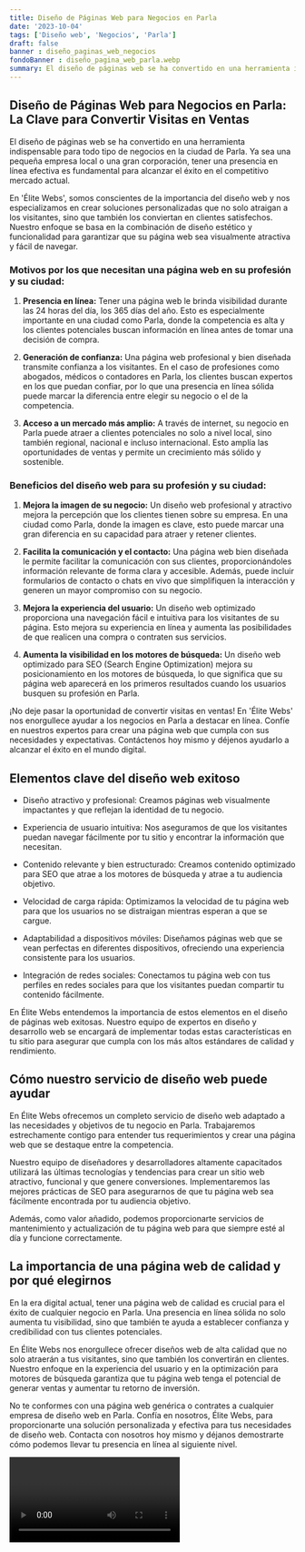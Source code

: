 ```yaml
---
title: Diseño de Páginas Web para Negocios en Parla
date: '2023-10-04'
tags: ['Diseño web', 'Negocios', 'Parla']
draft: false
banner : diseño_paginas_web_negocios
fondoBanner : diseño_pagina_web_parla.webp
summary: El diseño de páginas web se ha convertido en una herramienta indispensable para todo tipo de negocios en la ciudad de Parla. Ya sea una pequeña empresa local o una gran corporación, tener una presencia en línea efectiva es fundamental para alcanzar el éxito en el competitivo mercado actual.
---
```


## Diseño de Páginas Web para Negocios en Parla: La Clave para Convertir Visitas en Ventas

El diseño de páginas web se ha convertido en una herramienta indispensable para todo tipo de negocios en la ciudad de Parla. Ya sea una pequeña empresa local o una gran corporación, tener una presencia en línea efectiva es fundamental para alcanzar el éxito en el competitivo mercado actual.

En 'Élite Webs', somos conscientes de la importancia del diseño web y nos especializamos en crear soluciones personalizadas que no solo atraigan a los visitantes, sino que también los conviertan en clientes satisfechos. Nuestro enfoque se basa en la combinación de diseño estético y funcionalidad  para garantizar que su página web sea visualmente atractiva y fácil de navegar.

### Motivos por los que necesitan una página web en su profesión y su ciudad:

1. **Presencia en línea:** Tener una página web le brinda visibilidad durante las 24 horas del día, los 365 días del año. Esto es especialmente importante en una ciudad como Parla, donde la competencia es alta y los clientes potenciales buscan información en línea antes de tomar una decisión de compra.

2. **Generación de confianza:** Una página web profesional y bien diseñada transmite confianza a los visitantes. En el caso de profesiones como abogados, médicos o contadores en Parla, los clientes buscan expertos en los que puedan confiar, por lo que una presencia en línea sólida puede marcar la diferencia entre elegir su negocio o el de la competencia.

3. **Acceso a un mercado más amplio:** A través de internet, su negocio en Parla puede atraer a clientes potenciales no solo a nivel local, sino también regional, nacional e incluso internacional. Esto amplía las oportunidades de ventas y permite un crecimiento más sólido y sostenible.

### Beneficios del diseño web para su profesión y su ciudad:

1. **Mejora la imagen de su negocio:** Un diseño web profesional y atractivo mejora la percepción que los clientes tienen sobre su empresa. En una ciudad como Parla, donde la imagen es clave, esto puede marcar una gran diferencia en su capacidad para atraer y retener clientes.

2. **Facilita la comunicación y el contacto:** Una página web bien diseñada le permite facilitar la comunicación con sus clientes, proporcionándoles información relevante de forma clara y accesible. Además, puede incluir formularios de contacto o chats en vivo que simplifiquen la interacción y generen un mayor compromiso con su negocio.

3. **Mejora la experiencia del usuario:** Un diseño web optimizado proporciona una navegación fácil e intuitiva para los visitantes de su página. Esto mejora su experiencia en línea y aumenta las posibilidades de que realicen una compra o contraten sus servicios.

4. **Aumenta la visibilidad en los motores de búsqueda:** Un diseño web optimizado para SEO (Search Engine Optimization) mejora su posicionamiento en los motores de búsqueda, lo que significa que su página web aparecerá en los primeros resultados cuando los usuarios busquen su profesión en Parla.

¡No deje pasar la oportunidad de convertir visitas en ventas! En 'Élite Webs' nos enorgullece ayudar a los negocios en Parla a destacar en línea. Confíe en nuestros expertos para crear una página web que cumpla con sus necesidades y expectativas. Contáctenos hoy mismo y déjenos ayudarlo a alcanzar el éxito en el mundo digital.

<GifSeo />

<Cta />

## Elementos clave del diseño web exitoso

- Diseño atractivo y profesional: Creamos páginas web visualmente impactantes y que reflejan la identidad de tu negocio.

- Experiencia de usuario intuitiva: Nos aseguramos de que los visitantes puedan navegar fácilmente por tu sitio y encontrar la información que necesitan.

- Contenido relevante y bien estructurado: Creamos contenido optimizado para SEO que atrae a los motores de búsqueda y atrae a tu audiencia objetivo.

- Velocidad de carga rápida: Optimizamos la velocidad de tu página web para que los usuarios no se distraigan mientras esperan a que se cargue.

- Adaptabilidad a dispositivos móviles: Diseñamos páginas web que se vean perfectas en diferentes dispositivos, ofreciendo una experiencia consistente para los usuarios.

- Integración de redes sociales: Conectamos tu página web con tus perfiles en redes sociales para que los visitantes puedan compartir tu contenido fácilmente.

En Élite Webs entendemos la importancia de estos elementos en el diseño de páginas web exitosas. Nuestro equipo de expertos en diseño y desarrollo web se encargará de implementar todas estas características en tu sitio para asegurar que cumpla con los más altos estándares de calidad y rendimiento.

## Cómo nuestro servicio de diseño web puede ayudar

En Élite Webs ofrecemos un completo servicio de diseño web adaptado a las necesidades y objetivos de tu negocio en Parla. Trabajaremos estrechamente contigo para entender tus requerimientos y crear una página web que se destaque entre la competencia.

Nuestro equipo de diseñadores y desarrolladores altamente capacitados utilizará las últimas tecnologías y tendencias para crear un sitio web atractivo, funcional y que genere conversiones. Implementaremos las mejores prácticas de SEO para asegurarnos de que tu página web sea fácilmente encontrada por tu audiencia objetivo.

Además, como valor añadido, podemos proporcionarte servicios de mantenimiento y actualización de tu página web para que siempre esté al día y funcione correctamente.

## La importancia de una página web de calidad y por qué elegirnos

En la era digital actual, tener una página web de calidad es crucial para el éxito de cualquier negocio en Parla. Una presencia en línea sólida no solo aumenta tu visibilidad, sino que también te ayuda a establecer confianza y credibilidad con tus clientes potenciales.

En Élite Webs nos enorgullece ofrecer diseños web de alta calidad que no solo atraerán a tus visitantes, sino que también los convertirán en clientes. Nuestro enfoque en la experiencia del usuario y en la optimización para motores de búsqueda garantiza que tu página web tenga el potencial de generar ventas y aumentar tu retorno de inversión.

No te conformes con una página web genérica o contrates a cualquier empresa de diseño web en Parla. Confía en nosotros, Élite Webs, para proporcionarte una solución personalizada y efectiva para tus necesidades de diseño web. Contacta con nosotros hoy mismo y déjanos demostrarte cómo podemos llevar tu presencia en línea al siguiente nivel.

<Video />

<CtaBot job='Negocios' city='Parla'/>

<Gmaps query='Parla+españa+maps' />